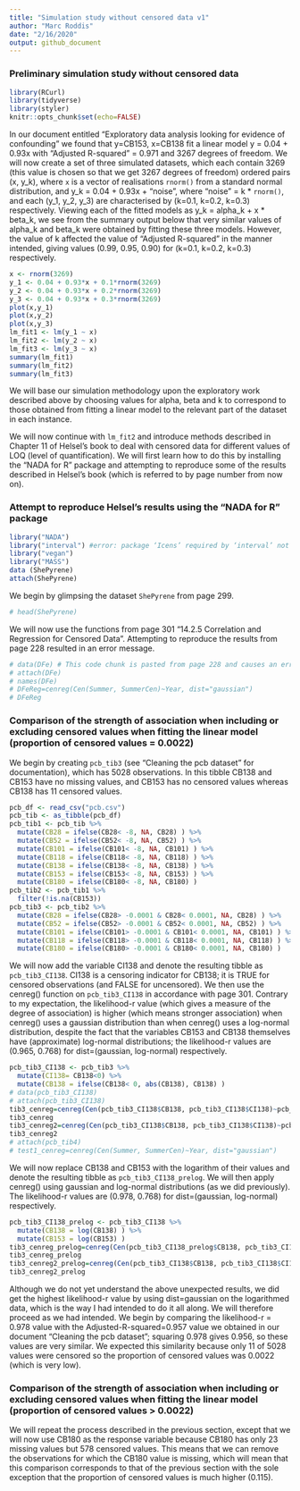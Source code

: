 ```yaml
---
title: "Simulation study without censored data v1"
author: "Marc Roddis"
date: "2/16/2020"
output: github_document
---
```


### Preliminary simulation study without censored data

```r
library(RCurl)
library(tidyverse)
library(styler)
knitr::opts_chunk$set(echo=FALSE)
```

In our document entitled "Exploratory data analysis looking for evidence of confounding" we found that y=CB153, x=CB138 fit a linear model y = 0.04  + 0.93x with "Adjusted R-squared" = 0.971 and 3267 degrees of freedom.  We will now create a set of three simulated datasets, which each contain 3269 (this value is chosen so that we get 3267 degrees of freedom) ordered pairs (x, y_k), where `x` is  a vector of realisations `rnorm()` from a standard normal distribution, and y_k = 0.04  + 0.93x + "noise", where "noise" = k * `rnorm()`, and each (y_1, y_2, y_3) are characterised by (k=0.1, k=0.2, k=0.3) respectively.   Viewing each of the fitted models as y_k = alpha_k + x * beta_k, we see from the summary output below that very similar values of alpha_k and beta_k were obtained by fitting these three models.  However, the value of k affected the value of "Adjusted R-squared" in the manner intended, giving values (0.99, 0.95, 0.90) for  (k=0.1, k=0.2, k=0.3) respectively.






```r
x <- rnorm(3269)
y_1 <- 0.04 + 0.93*x + 0.1*rnorm(3269)
y_2 <- 0.04 + 0.93*x + 0.2*rnorm(3269)
y_3 <- 0.04 + 0.93*x + 0.3*rnorm(3269)
plot(x,y_1)
plot(x,y_2)
plot(x,y_3)
lm_fit1 <- lm(y_1 ~ x)
lm_fit2 <- lm(y_2 ~ x)
lm_fit3 <- lm(y_3 ~ x)
summary(lm_fit1)
summary(lm_fit2)
summary(lm_fit3)
```

We will base our simulation methodology upon the exploratory work described above by choosing values for alpha, beta and k to correspond to those obtained from fitting a linear model to the relevant part of the dataset in each instance.

We will now continue with `lm_fit2` and introduce methods described in Chapter 11 of Helsel's book to deal with censored data for different values of LOQ (level of quantification).   We will first learn how to do this by  installing the "NADA for R" package and attempting to reproduce some of the results described in Helsel's book (which is referred to by page number from now on).

### Attempt to reproduce Helsel's results using the "NADA for R" package

```r
library("NADA")
library("interval") #error: package ‘Icens’ required by ‘interval’ not found
library("vegan")
library("MASS")
data (ShePyrene)
attach(ShePyrene)
```

We begin by glimpsing the dataset `ShePyrene` from page 299.

```r
# head(ShePyrene)
```

We will now use the functions from page 301 "14.2.5 Correlation and Regression for Censored Data".  Attempting to reproduce the results from page 228 resulted in an error message.

```r
# data(DFe) # This code chunk is pasted from page 228 and causes an error
# attach(DFe)
# names(DFe)
# DFeReg=cenreg(Cen(Summer, SummerCen)~Year, dist="gaussian")
# DFeReg
```

### Comparison of the strength of association when including or excluding censored values when fitting the linear model (proportion of censored values = 0.0022)

We begin by creating `pcb_tib3` (see "Cleaning the pcb dataset" for documentation), which has 5028 observations.  In this tibble CB138 and CB153 have no missing values, and CB153 has no censored values whereas CB138 has 11 censored values.

```r
pcb_df <- read_csv("pcb.csv")
pcb_tib <- as_tibble(pcb_df)
pcb_tib1 <- pcb_tib %>%  
  mutate(CB28 = ifelse(CB28< -8, NA, CB28) ) %>%
  mutate(CB52 = ifelse(CB52< -8, NA, CB52) ) %>%
  mutate(CB101 = ifelse(CB101< -8, NA, CB101) ) %>%
  mutate(CB118 = ifelse(CB118< -8, NA, CB118) ) %>%
  mutate(CB138 = ifelse(CB138< -8, NA, CB138) ) %>%
  mutate(CB153 = ifelse(CB153< -8, NA, CB153) ) %>%
  mutate(CB180 = ifelse(CB180< -8, NA, CB180) ) 
pcb_tib2 <- pcb_tib1 %>%
  filter(!is.na(CB153))
pcb_tib3 <- pcb_tib2 %>%
  mutate(CB28 = ifelse(CB28> -0.0001 & CB28< 0.0001, NA, CB28) ) %>%
  mutate(CB52 = ifelse(CB52> -0.0001 & CB52< 0.0001, NA, CB52) ) %>%
  mutate(CB101 = ifelse(CB101> -0.0001 & CB101< 0.0001, NA, CB101) ) %>%
  mutate(CB118 = ifelse(CB118> -0.0001 & CB118< 0.0001, NA, CB118) ) %>%
  mutate(CB180 = ifelse(CB180> -0.0001 & CB180< 0.0001, NA, CB180) )
```

We will now add the variable CI138 and denote the resulting tibble as `pcb_tib3_CI138`.  CI138 is a censoring indicator for CB138; it is TRUE for censored observations (and FALSE for uncensored).  We then use the cenreg() function on `pcb_tib3_CI138` in accordance with page 301.   Contrary to my expectation, the likelihood-r value (which gives a measure of the degree of association) is higher (which means stronger association) when cenreg() uses a gaussian distribution than when cenreg() uses a log-normal distribution, despite the fact that the variables CB153 and CB138 themselves have (approximate) log-normal distributions; the likelihood-r values are (0.965, 0.768) for dist=(gaussian, log-normal) respectively.

```r
pcb_tib3_CI138 <- pcb_tib3 %>%
  mutate(CI138= CB138<0) %>%
  mutate(CB138 = ifelse(CB138< 0, abs(CB138), CB138) ) 
# data(pcb_tib3_CI138)
# attach(pcb_tib3_CI138)
tib3_cenreg=cenreg(Cen(pcb_tib3_CI138$CB138, pcb_tib3_CI138$CI138)~pcb_tib3_CI138$CB153, dist="gaussian")
tib3_cenreg
tib3_cenreg2=cenreg(Cen(pcb_tib3_CI138$CB138, pcb_tib3_CI138$CI138)~pcb_tib3_CI138$CB153)
tib3_cenreg2
# attach(pcb_tib4)
# test1_cenreg=cenreg(Cen(Summer, SummerCen)~Year, dist="gaussian")
```

We will now replace CB138 and CB153 with the logarithm of their values and denote the resulting tibble as `pcb_tib3_CI138_prelog`.  We will then apply cenreg() using gaussian and log-normal distributions (as we did previously).  The likelihood-r values are (0.978, 0.768) for dist=(gaussian, log-normal) respectively.

```r
pcb_tib3_CI138_prelog <- pcb_tib3_CI138 %>%
  mutate(CB138 = log(CB138) ) %>%
  mutate(CB153 = log(CB153) ) 
tib3_cenreg_prelog=cenreg(Cen(pcb_tib3_CI138_prelog$CB138, pcb_tib3_CI138_prelog$CI138)~pcb_tib3_CI138_prelog$CB153, dist="gaussian")
tib3_cenreg_prelog
tib3_cenreg2_prelog=cenreg(Cen(pcb_tib3_CI138$CB138, pcb_tib3_CI138$CI138)~pcb_tib3_CI138$CB153)
tib3_cenreg2_prelog
```

Although we do not yet understand the above unexpected results, we did get the highest likelihood-r value by using dist=gaussian on the logarithmed data, which is the way I had intended to do it all along.   We will therefore proceed as we had intended.  We begin by comparing the likelihood-r = 0.978 value with the Adjusted-R-squared=0.957 value we obtained in our document "Cleaning the pcb dataset"; squaring 0.978 gives 0.956, so these values are very similar.  We expected this similarity because only 11 of 5028 values were censored so the proportion of censored values was 0.0022 (which is very low).  

### Comparison of the strength of association when including or excluding censored values when fitting the linear model (proportion of censored values > 0.0022)

We will repeat the process described in the previous section, except that we will now use CB180 as the response variable because CB180 has only 23 missing values but 578 censored values.  This means that we can remove the observations for which the CB180 value is missing, which will mean that this comparison corresponds to that of the previous section with the sole exception that the proportion of censored values is much higher (0.115).
